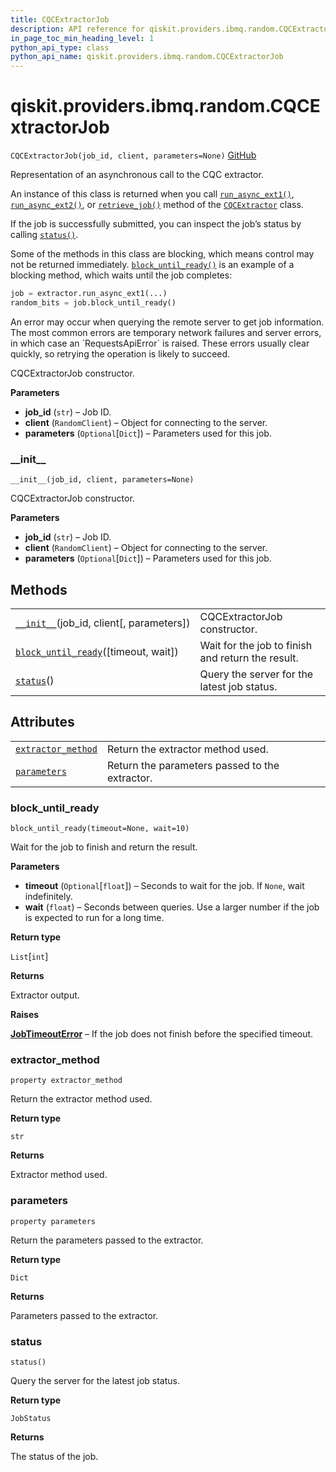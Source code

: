 ```yaml
---
title: CQCExtractorJob
description: API reference for qiskit.providers.ibmq.random.CQCExtractorJob
in_page_toc_min_heading_level: 1
python_api_type: class
python_api_name: qiskit.providers.ibmq.random.CQCExtractorJob
---
```


# qiskit.providers.ibmq.random.CQCExtractorJob

<span id="qiskit.providers.ibmq.random.CQCExtractorJob" />

`CQCExtractorJob(job_id, client, parameters=None)` [GitHub](https://github.com/qiskit/qiskit-ibmq-provider/tree/stable/0.14/qiskit/providers/ibmq/random/cqcextractorjob.py "view source code")

Representation of an asynchronous call to the CQC extractor.

An instance of this class is returned when you call [`run_async_ext1()`](qiskit.providers.ibmq.random.CQCExtractor#run_async_ext1 "qiskit.providers.ibmq.random.CQCExtractor.run_async_ext1"), [`run_async_ext2()`](qiskit.providers.ibmq.random.CQCExtractor#run_async_ext2 "qiskit.providers.ibmq.random.CQCExtractor.run_async_ext2"), or [`retrieve_job()`](qiskit.providers.ibmq.random.CQCExtractor#retrieve_job "qiskit.providers.ibmq.random.CQCExtractor.retrieve_job") method of the [`CQCExtractor`](qiskit.providers.ibmq.random.CQCExtractor "qiskit.providers.ibmq.random.CQCExtractor") class.

If the job is successfully submitted, you can inspect the job’s status by calling [`status()`](#qiskit.providers.ibmq.random.CQCExtractorJob.status "qiskit.providers.ibmq.random.CQCExtractorJob.status").

Some of the methods in this class are blocking, which means control may not be returned immediately. [`block_until_ready()`](#qiskit.providers.ibmq.random.CQCExtractorJob.block_until_ready "qiskit.providers.ibmq.random.CQCExtractorJob.block_until_ready") is an example of a blocking method, which waits until the job completes:

```python
job = extractor.run_async_ext1(...)
random_bits = job.block_until_ready()
```

<Admonition title="Note" type="note">
  An error may occur when querying the remote server to get job information. The most common errors are temporary network failures and server errors, in which case an `RequestsApiError` is raised. These errors usually clear quickly, so retrying the operation is likely to succeed.
</Admonition>

CQCExtractorJob constructor.

**Parameters**

*   **job\_id** (`str`) – Job ID.
*   **client** (`RandomClient`) – Object for connecting to the server.
*   **parameters** (`Optional`\[`Dict`]) – Parameters used for this job.

### \_\_init\_\_

<span id="qiskit.providers.ibmq.random.CQCExtractorJob.__init__" />

`__init__(job_id, client, parameters=None)`

CQCExtractorJob constructor.

**Parameters**

*   **job\_id** (`str`) – Job ID.
*   **client** (`RandomClient`) – Object for connecting to the server.
*   **parameters** (`Optional`\[`Dict`]) – Parameters used for this job.

## Methods

|                                                                                                                                                                           |                                                   |
| ------------------------------------------------------------------------------------------------------------------------------------------------------------------------- | ------------------------------------------------- |
| [`__init__`](#qiskit.providers.ibmq.random.CQCExtractorJob.__init__ "qiskit.providers.ibmq.random.CQCExtractorJob.__init__")(job\_id, client\[, parameters])              | CQCExtractorJob constructor.                      |
| [`block_until_ready`](#qiskit.providers.ibmq.random.CQCExtractorJob.block_until_ready "qiskit.providers.ibmq.random.CQCExtractorJob.block_until_ready")(\[timeout, wait]) | Wait for the job to finish and return the result. |
| [`status`](#qiskit.providers.ibmq.random.CQCExtractorJob.status "qiskit.providers.ibmq.random.CQCExtractorJob.status")()                                                  | Query the server for the latest job status.       |

## Attributes

|                                                                                                                                                      |                                                |
| ---------------------------------------------------------------------------------------------------------------------------------------------------- | ---------------------------------------------- |
| [`extractor_method`](#qiskit.providers.ibmq.random.CQCExtractorJob.extractor_method "qiskit.providers.ibmq.random.CQCExtractorJob.extractor_method") | Return the extractor method used.              |
| [`parameters`](#qiskit.providers.ibmq.random.CQCExtractorJob.parameters "qiskit.providers.ibmq.random.CQCExtractorJob.parameters")                   | Return the parameters passed to the extractor. |

### block\_until\_ready

<span id="qiskit.providers.ibmq.random.CQCExtractorJob.block_until_ready" />

`block_until_ready(timeout=None, wait=10)`

Wait for the job to finish and return the result.

**Parameters**

*   **timeout** (`Optional`\[`float`]) – Seconds to wait for the job. If `None`, wait indefinitely.
*   **wait** (`float`) – Seconds between queries. Use a larger number if the job is expected to run for a long time.

**Return type**

`List`\[`int`]

**Returns**

Extractor output.

**Raises**

[**JobTimeoutError**](qiskit.providers.JobTimeoutError "qiskit.providers.JobTimeoutError") – If the job does not finish before the specified timeout.

### extractor\_method

<span id="qiskit.providers.ibmq.random.CQCExtractorJob.extractor_method" />

`property extractor_method`

Return the extractor method used.

**Return type**

`str`

**Returns**

Extractor method used.

### parameters

<span id="qiskit.providers.ibmq.random.CQCExtractorJob.parameters" />

`property parameters`

Return the parameters passed to the extractor.

**Return type**

`Dict`

**Returns**

Parameters passed to the extractor.

### status

<span id="qiskit.providers.ibmq.random.CQCExtractorJob.status" />

`status()`

Query the server for the latest job status.

**Return type**

`JobStatus`

**Returns**

The status of the job.

